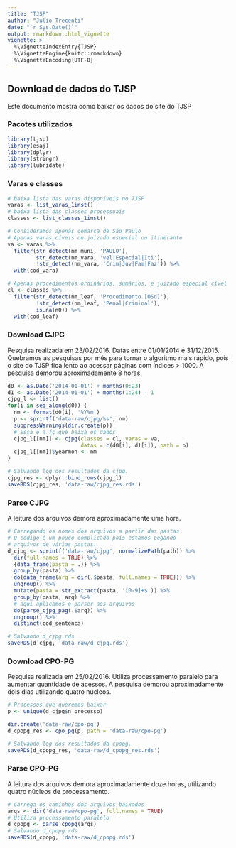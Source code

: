 ```yaml
---
title: "TJSP"
author: "Julio Trecenti"
date: "`r Sys.Date()`"
output: rmarkdown::html_vignette
vignette: >
  %\VignetteIndexEntry{TJSP}
  %\VignetteEngine{knitr::rmarkdown}
  %\VignetteEncoding{UTF-8}
---
```


## Download de dados do TJSP

Este documento mostra como baixar os dados do site do TJSP

### Pacotes utilizados

```r
library(tjsp)
library(esaj)
library(dplyr)
library(stringr)
library(lubridate)
```

### Varas e classes

```r
# baixa lista das varas disponíveis no TJSP
varas <- list_varas_1inst()
# baixa lista das classes processuais
classes <- list_classes_1inst()

# Consideramos apenas comarca de São Paulo
# Apenas varas cíveis ou juizado especial ou itinerante
va <- varas %>%
  filter(str_detect(nm_muni, 'PAULO'),
         str_detect(nm_vara, 'vel|Especial|Iti'),
         !str_detect(nm_vara, 'Crim|Juv|Fam|Faz')) %>%
  with(cod_vara)

# Apenas procedimentos ordinários, sumários, e juizado especial cível
cl <- classes %>%
  filter(str_detect(nm_leaf, 'Procedimento [OSd]'),
         !str_detect(nm_leaf, 'Penal|Criminal'),
         is.na(n0)) %>%
  with(cod_leaf)
```

### Download CJPG

Pesquisa realizada em 23/02/2016.
Datas entre 01/01/2014 e 31/12/2015.
Quebramos as pesquisas por mês para tornar o algoritmo mais rápido, pois
o site do TJSP fica lento ao acessar páginas com índices > 1000.
A pesquisa demorou aproximadamente 8 horas.

```r
d0 <- as.Date('2014-01-01') + months(0:23)
d1 <- as.Date('2014-01-01') + months(1:24) - 1
cjpg_l <- list()
for(i in seq_along(d0)) {
  nm <- format(d0[i], '%Y%m')
  p <- sprintf('data-raw/cjpg/%s', nm)
  suppressWarnings(dir.create(p))
  # Essa é a fç que baixa os dados
  cjpg_l[[nm]] <- cjpg(classes = cl, varas = va, 
                       datas = c(d0[i], d1[i]), path = p)
  cjpg_l[[nm]]$yearmon <- nm
}

# Salvando log dos resultados da cjpg.
cjpg_res <- dplyr::bind_rows(cjpg_l)
saveRDS(cjpg_res, 'data-raw/cjpg_res.rds')
```

### Parse CJPG

A leitura dos arquivos demora aproximadamente uma hora.

```r
# Carregando os nomes dos arquivos a partir das pastas
# O código é um pouco complicado pois estamos pegando
# arquivos de várias pastas.
d_cjpg <- sprintf('data-raw/cjpg', normalizePath(path)) %>% 
  dir(full.names = TRUE) %>% 
  {data_frame(pasta = .)} %>% 
  group_by(pasta) %>% 
  do(data_frame(arq = dir(.$pasta, full.names = TRUE))) %>% 
  ungroup() %>% 
  mutate(pasta = str_extract(pasta, '[0-9]+$')) %>% 
  group_by(pasta, arq) %>% 
  # aqui aplicamos o parser aos arquivos
  do(parse_cjpg_pag(.$arq)) %>% 
  ungroup() %>% 
  distinct(cod_sentenca)

# Salvando d_cjpg.rds
saveRDS(d_cjpg, 'data-raw/d_cjpg.rds')
```

### Download CPO-PG

Pesquisa realizada em 25/02/2016.
Utiliza processamento paralelo para aumentar quantidade de acessos.
A pesquisa demorou aproximadamente dois dias utilizando quatro núcleos.

```r
# Processos que queremos baixar
p <- unique(d_cjpg$n_processo)

dir.create('data-raw/cpo-pg')
d_cpopg_res <- cpo_pg(p, path = 'data-raw/cpo-pg')

# Salvando log dos resultados da cpopg.
saveRDS(d_cpopg_res, 'data-raw/d_cpopg_res.rds')
```

### Parse CPO-PG

A leitura dos arquivos demora aproximadamente doze horas,
utilizando quatro núcleos de processamento.

```r
# Carrega os caminhos dos arquivos baixados
arqs <- dir('data-raw/cpo-pg', full.names = TRUE)
# Utiliza processamento paralelo
d_cpopg <- parse_cpopg(arqs)
# Salvando d_cpopg.rds
saveRDS(d_cpopg, 'data-raw/d_cpopg.rds')
```





